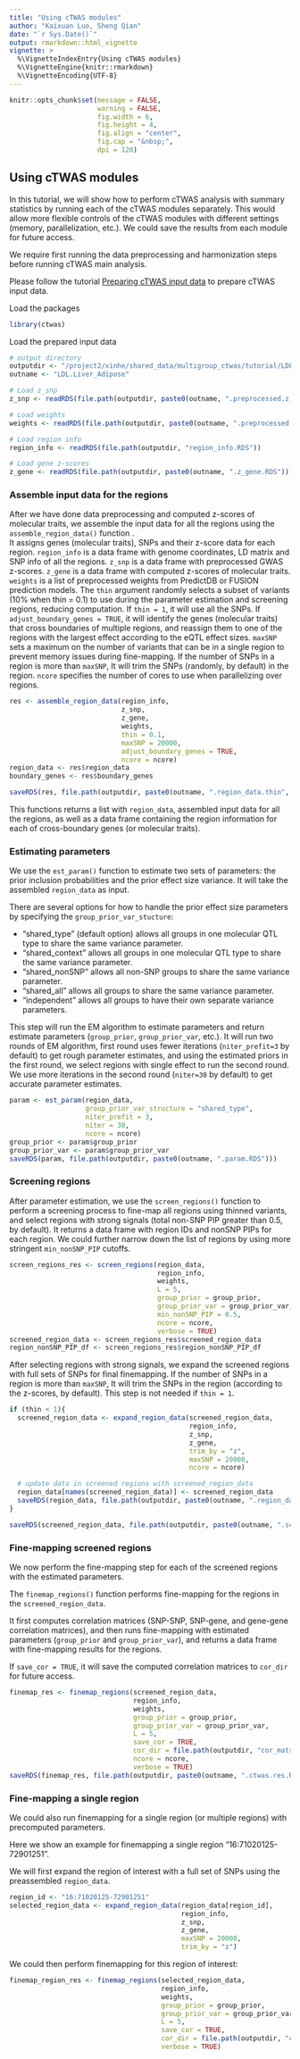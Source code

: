 ```yaml
---
title: "Using cTWAS modules"
author: "Kaixuan Luo, Sheng Qian"
date: "`r Sys.Date()`"
output: rmarkdown::html_vignette
vignette: >
  %\VignetteIndexEntry{Using cTWAS modules}
  %\VignetteEngine{knitr::rmarkdown}
  %\VignetteEncoding{UTF-8}
---
```



```r
knitr::opts_chunk$set(message = FALSE,
                      warning = FALSE,
                      fig.width = 6,
                      fig.height = 4,
                      fig.align = "center",
                      fig.cap = "&nbsp;",
                      dpi = 120)
```


## Using cTWAS modules

In this tutorial, we will show how to perform cTWAS analysis with summary statistics by running each of the cTWAS modules separately. This would allow more flexible controls of the cTWAS modules with different settings (memory, parallelization, etc.). We could save the results from each module for future access.

We require first running the data preprocessing and harmonization steps before running cTWAS main analysis. 

Please follow the tutorial [Preparing cTWAS input data]() to prepare cTWAS input data.

Load the packages
```r
library(ctwas)
```

Load the prepared input data
```r
# output directory
outputdir <- "/project2/xinhe/shared_data/multigroup_ctwas/tutorial/LDL_multitissue_tutorial/output/"
outname <- "LDL.Liver_Adipose"

# Load z_snp
z_snp <- readRDS(file.path(outputdir, paste0(outname, ".preprocessed.z_snp.RDS")))

# Load weights
weights <- readRDS(file.path(outputdir, paste0(outname, ".preprocessed.weights.RDS")))

# Load region info
region_info <- readRDS(file.path(outputdir, "region_info.RDS"))

# Load gene z-scores
z_gene <- readRDS(file.path(outputdir, paste0(outname, ".z_gene.RDS")))
```

### Assemble input data for the regions

After we have done data preprocessing and computed z-scores of molecular traits, we assemble the input data for all the regions using the `assemble_region_data()` function .  
It assigns genes (molecular traits), SNPs and their z-score data for each region.
`region_info` is a data frame with genome coordinates, LD matrix and SNP info of all the regions. `z_snp` is a data frame with preprocessed GWAS z-scores. `z_gene` is a data frame with computed z-scores of molecular traits. `weights` is a list of preprocessed weights from PredictDB or FUSION prediction models. The `thin` argument randomly selects a subset of variants (10% when thin = 0.1) to use during the parameter estimation and screening regions, reducing computation. If `thin = 1`, it will use all the SNPs. If `adjust_boundary_genes = TRUE`, it will identify the genes (molecular traits) that cross boundaries of multiple regions, and reassign them to one of the regions with the largest effect according to the eQTL effect sizes. `maxSNP` sets a maximum on the number of variants that can be in a single region to prevent memory issues during fine-mapping. If the number of SNPs in a region is more than `maxSNP`, It will trim the SNPs (randomly, by default) in the region. `ncore` specifies the number of cores to use when parallelizing over regions.

```r
res <- assemble_region_data(region_info, 
                            z_snp, 
                            z_gene, 
                            weights,
                            thin = 0.1,
                            maxSNP = 20000,
                            adjust_boundary_genes = TRUE,
                            ncore = ncore)
region_data <- res$region_data
boundary_genes <- res$boundary_genes

saveRDS(res, file.path(outputdir, paste0(outname, ".region_data.thin", thin, ".RDS")))
```


This functions returns a list with `region_data`, assembled input data for all the regions, 
as well as a data frame containing the region information for each of cross-boundary genes (or molecular traits).

### Estimating parameters

We use the `est_param()` function to estimate two sets of parameters: the prior inclusion probabilities and the prior effect size variance. It will take the assembled `region_data` as input. 

There are several options for how to handle the prior effect size parameters by specifying the `group_prior_var_stucture`:

- "shared_type" (default option) allows all groups in one molecular QTL type to share the same variance parameter.
- "shared_context" allows all groups in one molecular QTL type to share the same variance parameter.
- "shared_nonSNP" allows all non-SNP groups to share the same variance parameter.
- "shared_all" allows all groups to share the same variance parameter.
- "independent" allows all groups to have their own separate variance parameters.

This step will run the EM algorithm to estimate parameters and return estimate parameters (`group_prior`, `group_prior_var`, etc.).
It will run two rounds of EM algorithm, first round uses fewer iterations (`niter_prefit=3` by default) to get rough parameter estimates, 
and using the estimated priors in the first round, we select regions with single effect to run the second round.
We use more iterations in the second round (`niter=30` by default) to get accurate parameter estimates. 

```r
param <- est_param(region_data, 
                   group_prior_var_structure = "shared_type", 
                   niter_prefit = 3,
                   niter = 30, 
                   ncore = ncore)
group_prior <- param$group_prior
group_prior_var <- param$group_prior_var
saveRDS(param, file.path(outputdir, paste0(outname, ".param.RDS")))
```


### Screening regions

After parameter estimation, we use the `screen_regions()` function to perform a screening process to fine-map all regions using thinned variants, and select regions with strong signals (total non-SNP PIP greater than 0.5, by default). It returns a data frame with region IDs and nonSNP PIPs for each region. We could further narrow down the list of regions by using more stringent `min_nonSNP_PIP` cutoffs.

```r
screen_regions_res <- screen_regions(region_data,
                                     region_info,
                                     weights,
                                     L = 5,
                                     group_prior = group_prior,
                                     group_prior_var = group_prior_var,
                                     min_nonSNP_PIP = 0.5,
                                     ncore = ncore,
                                     verbose = TRUE)
screened_region_data <- screen_regions_res$screened_region_data
region_nonSNP_PIP_df <- screen_regions_res$region_nonSNP_PIP_df
```


After selecting regions with strong signals, we expand the screened regions with 
full sets of SNPs for final finemapping.  If the number of SNPs in a region is more than `maxSNP`, It will trim the SNPs in the region (according to the z-scores, by default).
This step is not needed if `thin = 1`.

```r
if (thin < 1){
  screened_region_data <- expand_region_data(screened_region_data,
                                             region_info,
                                             z_snp,
                                             z_gene,
                                             trim_by = "z",
                                             maxSNP = 20000,
                                             ncore = ncore)

  # update data in screened regions with screened_region_data
  region_data[names(screened_region_data)] <- screened_region_data
  saveRDS(region_data, file.path(outputdir, paste0(outname, ".region_data.RDS")))
}

saveRDS(screened_region_data, file.path(outputdir, paste0(outname, ".screened_region_data.RDS")))
```


### Fine-mapping screened regions

We now perform the fine-mapping step for each of the screened regions with the estimated parameters.

The `finemap_regions()` function performs fine-mapping for the regions in the `screened_region_data`.

It first computes correlation matrices (SNP-SNP, SNP-gene, and gene-gene correlation matrices), 
and then runs fine-mapping with estimated parameters (`group_prior` and `group_prior_var`),
and returns a data frame with fine-mapping results for the regions.

If `save_cor = TRUE`, it will save the computed correlation matrices to `cor_dir` for future access.

```r
finemap_res <- finemap_regions(screened_region_data,
                               region_info,
                               weights,
                               group_prior = group_prior,
                               group_prior_var = group_prior_var,
                               L = 5,
                               save_cor = TRUE,
                               cor_dir = file.path(outputdir, "cor_matrix"),
                               ncore = ncore,
                               verbose = TRUE)
saveRDS(finemap_res, file.path(outputdir, paste0(outname, ".ctwas.res.RDS")))
```



### Fine-mapping a single region

We could also run finemapping for a single region (or multiple regions) with precomputed parameters. 

Here we show an example for finemapping a single region "16:71020125-72901251".

We will first expand the region of interest with a full set of SNPs using the preassembled `region_data`.

```r
region_id <- "16:71020125-72901251"
selected_region_data <- expand_region_data(region_data[region_id],
                                           region_info,
                                           z_snp,
                                           z_gene,
                                           maxSNP = 20000,
                                           trim_by = "z")
```


We could then perform finemapping for this region of interest:
```r
finemap_region_res <- finemap_regions(selected_region_data,
                                      region_info,
                                      weights,
                                      group_prior = group_prior,
                                      group_prior_var = group_prior_var,
                                      L = 5,
                                      save_cor = TRUE,
                                      cor_dir = file.path(outputdir, "cor_matrix"),
                                      verbose = TRUE)
```


